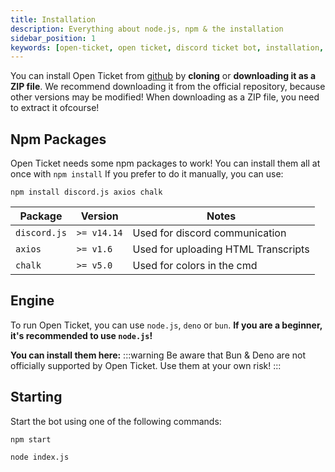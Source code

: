 ```yaml
---
title: Installation
description: Everything about node.js, npm & the installation
sidebar_position: 1
keywords: [open-ticket, open ticket, discord ticket bot, installation, configuration, npm, node.js]
---
```


You can install Open Ticket from [github](https://www.github.com/DJj123dj/open-ticket) by **cloning** or **downloading it as a ZIP file**. We recommend downloading it from the official repository, because other versions may be modified! When downloading as a ZIP file, you need to extract it ofcourse!

<GoodImage src="/img/docs-v3/installation/download.png" size="50%"/>

## Npm Packages
Open Ticket needs some npm packages to work! You can install them all at once with `npm install`
If you prefer to do it manually, you can use:
```text title="Manual Installation"
npm install discord.js axios chalk
```

|Package      |Version     |Notes                               |
|-------------|------------|------------------------------------|
|`discord.js` |`>= v14.14` |Used for discord communication      |
|`axios`      |`>= v1.6`   |Used for uploading HTML Transcripts |
|`chalk`      |`>= v5.0`   |Used for colors in the cmd          |

## Engine
To run Open Ticket, you can use `node.js`, `deno` or `bun`. <ColorText color="blue">**If you are a beginner, it's recommended to use `node.js`!**</ColorText>

**You can install them here:**
:::warning
Be aware that Bun & Deno are not officially supported by Open Ticket. Use them at your own risk!
:::
<LinkBlock mode="image" image="/img/logo/nodejs.png" isdoc="false" url="https://nodejs.org/en/download" name="Node.js Downloads" description="Install Node.js! (default engine)"></LinkBlock>
<LinkBlock mode="image" image="/img/logo/bun.png" isdoc="false" url="https://bun.sh" name="Bun Downloads" description="Install Bun! (much faster)"></LinkBlock>
<LinkBlock mode="image" image="/img/logo/deno.svg" isdoc="false" url="https://deno.com" name="Deno Downloads" description="Install Deno! (more secure)"></LinkBlock>

## Starting
Start the bot using one of the following commands:
```text title="Start using npm (recommended)"
npm start
```
```text title="Start using node.js (for developers & hosting)"
node index.js
```